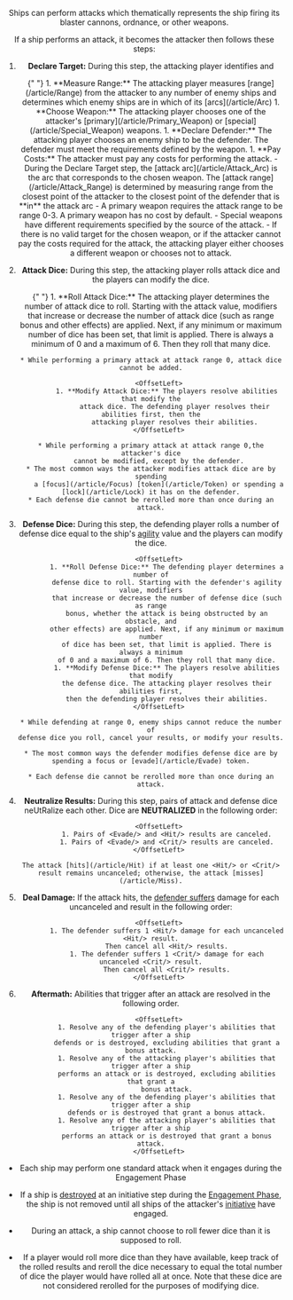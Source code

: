 <Header title="attack" version="1.4.4" />

Ships can perform attacks which thematically represents the ship firing its
blaster cannons, ordnance, or other weapons.

If a ship performs an attack, it becomes the attacker then follows these steps:

1.  **Declare Target:** During this step, the attacking player identifies and

    <OffsetLeft>
      {" "}
      1. **Measure Range:** The attacking player measures [range](/article/Range)
      from the attacker to any number of enemy ships and determines which enemy ships
      are in which of its [arcs](/article/Arc) 1. **Choose Weapon:** The attacking
      player chooses one of the attacker's [primary](/article/Primary_Weapon) or
      [special](/article/Special_Weapon) weapons. 1. **Declare Defender:** The attacking
      player chooses an enemy ship to be the defender. The defender must meet the
      requirements defined by the weapon. 1. **Pay Costs:** The attacker must pay
      any costs for performing the attack.
    </OffsetLeft>
    - During the Declare Target step, the [attack arc](/article/Attack_Arc) is the
    arc that corresponds to the chosen weapon. The [attack range](/article/Attack_Range)
    is determined by measuring range from the closest point of the attacker to the
    closest point of the defender that is **in** the attack arc - A primary weapon
    requires the attack range to be range 0-3. A primary weapon has no cost by default.
    - Special weapons have different requirements specified by the source of the
    attack. - If there is no valid target for the chosen weapon, or if the attacker
    cannot pay the costs required for the attack, the attacking player either chooses
    a different weapon or chooses not to attack.

1.  **Attack Dice:** During this step, the attacking player rolls attack dice
    and the players can modify the dice.

    <OffsetLeft>
      {" "}
      1. **Roll Attack Dice:** The attacking player determines the number of attack
      dice to roll. Starting with the attack value, modifiers that increase or decrease
      the number of attack dice (such as range bonus and other effects) are applied.
      Next, if any minimum or maximum number of dice has been set, that limit is
      applied. There is always a minimum of 0 and a maximum of 6. Then they roll
      that many dice.
    </OffsetLeft>

        * While performing a primary attack at attack range 0, attack dice cannot be added.

            <OffsetLeft>
                1. **Modify Attack Dice:** The players resolve abilities that modify the
                    attack dice. The defending player resolves their abilities first, then the
                    attacking player resolves their abilities.
            </OffsetLeft>

        * While performing a primary attack at attack range 0,the attacker's dice
            cannot be modified, except by the defender.
        * The most common ways the attacker modifies attack dice are by spending
            a [focus](/article/Focus) [token](/article/Token) or spending a [lock](/article/Lock) it has on the defender.
        * Each defense die cannot be rerolled more than once during an attack.

1.  **Defense Dice:** During this step, the defending player rolls a number of
    defense dice equal to the ship's [agility](/article/Agility) value and the players can modify the dice.

            <OffsetLeft>
                1. **Roll Defense Dice:** The defending player determines a number of
                defense dice to roll. Starting with the defender's agility value, modifiers
                that increase or decrease the number of defense dice (such as range
                bonus, whether the attack is being obstructed by an obstacle, and
                other effects) are applied. Next, if any minimum or maximum number
                of dice has been set, that limit is applied. There is always a minimum
                of 0 and a maximum of 6. Then they roll that many dice.
                1. **Modify Defense Dice:** The players resolve abilities that modify
                the defense dice. The attacking player resolves their abilities first,
                then the defending player resolves their abilities.
            </OffsetLeft>

        * While defending at range 0, enemy ships cannot reduce the number of
        defense dice you roll, cancel your results, or modify your results.

        * The most common ways the defender modifies defense dice are by
        spending a focus or [evade](/article/Evade) token.

        * Each defense die cannot be rerolled more than once during an attack.

1.  **Neutralize Results:** During this step, pairs of attack and defense
    dice neUtRalize each other. Dice are **NEUTRALIZED** in the following order:

            <OffsetLeft>
                1. Pairs of <Evade/> and <Hit/> results are canceled.
                1. Pairs of <Evade/> and <Crit/> results are canceled.
            </OffsetLeft>

        The attack [hits](/article/Hit) if at least one <Hit/> or <Crit/> result remains uncanceled; otherwise, the attack [misses](/article/Miss).

1.  **Deal Damage:** If the attack hits, the [defender suffers](/article/Defender) damage for each
    uncanceled <Hit/> and <Crit/> result in the following order:

            <OffsetLeft>
                1. The defender suffers 1 <Hit/> damage for each uncanceled <Hit/> result.
                Then cancel all <Hit/> results.
                1. The defender suffers 1 <Crit/> damage for each uncanceled <Crit/> result.
                Then cancel all <Crit/> results.
            </OffsetLeft>

1.  **Aftermath:** Abilities that trigger after an attack are resolved in the
    following order.

            <OffsetLeft>
                1. Resolve any of the defending player's abilities that trigger after a ship
                defends or is destroyed, excluding abilities that grant a bonus attack.
                1. Resolve any of the attacking player's abilities that trigger after a ship
                performs an attack or is destroyed, excluding abilities that grant a
                bonus attack.
                1. Resolve any of the defending player's abilities that trigger after a ship
                defends or is destroyed that grant a bonus attack.
                1. Resolve any of the attacking player's abilities that trigger after a ship
                performs an attack or is destroyed that grant a bonus attack.
            </OffsetLeft>

- Each ship may perform one standard attack when it engages during the
  Engagement Phase

- If a ship is [destroyed](/article/Destroyed_Ship) at an initiative step during the [Engagement Phase](/article/Engagement_Phase), the
  ship is not removed until all ships of the attacker's [initiative](/article/Initiative) have engaged.

- During an attack, a ship cannot choose to roll fewer dice than it is
  supposed to roll.

- If a player would roll more dice than they have available, keep track of the
  rolled results and reroll the dice necessary to equal the total number of
  dice the player would have rolled all at once. Note that these dice are not
  considered rerolled for the purposes of modifying dice.
